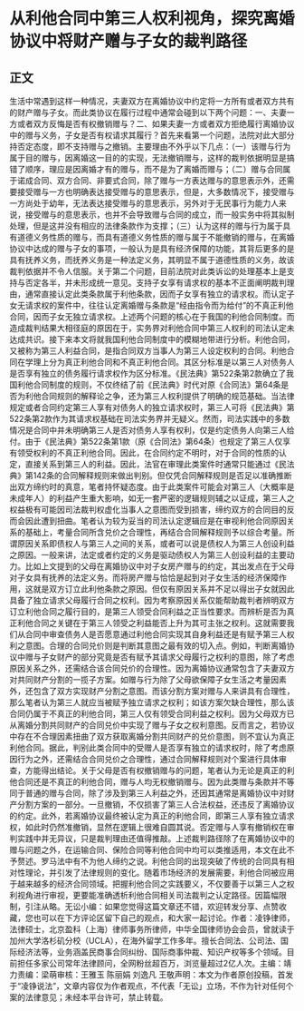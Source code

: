 # 从利他合同中第三人权利视角，探究离婚协议中将财产赠与子女的裁判路径
## 正文
生活中常遇到这样一种情况，夫妻双方在离婚协议中约定将一方所有或者双方共有的财产赠与子女。而此类协议在履行过程中通常会碰到以下两个问题：一、夫妻一方或者双方反悔是否有权撤销赠与？二、如果夫妻一方或者双方拒绝履行离婚协议中的赠与义务，子女是否有权请求其履行？首先来看第一个问题，法院对此大部分持否定态度，即不支持赠与之撤销。主要理由不外乎以下几点：（一）该赠与行为属于目的赠与，因离婚这一目的的实现，无法撤销赠与，这样的裁判依据明显是搞错了顺序，理应是因离婚才有的赠与，而不是为了离婚而赠与；（二）赠与合同属于诺成合同、双方合同、非要式合同，除了赠与一方表达赠与的意思表示外，还需要接受赠与一方也明确表达接受赠与的意思表示，但是，大多数情况下，接受赠与一方尚处于幼年，无法表达接受赠与的意思表示，另外对于无民事行为能力人来说，接受赠与的意思表示，也并不会导致赠与合同的成立，而一般实务中将其拟制处理，但是这并没有相应的法律条款作为支撑；（三）认为这样的赠与行为属于具有道德义务性质的赠与，而具有道德义务性质的赠与属于不能撤销的赠与，在离婚协议中达成的赠与子女的事项，一般认为是具有经济保障的功能，其背后更多的是具有抚养义务，而抚养义务是一种法定义务，其明显不属于道德性质的义务，故该裁判依据并不令人信服。关于第二个问题，目前法院对此类诉讼的处理基本上是支持与否定各半，并未形成统一意见。支持子女享有请求权的基本不正面阐明裁判理由，通常直接认定此类条款属于利他条款，因而子女享有独立的请求权。而认定子女无请求权的案件中，往往认定离婚赠与条款是“经由指令而为给付”的不真正利他合同，因而子女无独立请求权。上述两个问题的核心在于我国的利他合同制度。而造成裁判结果大相径庭的原因在于，实务界对利他合同中第三人权利的司法认定未达成共识。接下来本文将就我国利他合同制度中的模糊地带进行分析。利他合同，又被称为第三人利益合同，是指合同双方当事人为第三人设定权利的合同。利他合同在学理上分为真正利他合同和不真正利他合同。其区分标准是以第三人对债务人是否享有独立的债务履行请求权作为区分标准。《民法典》第522条第2款确立了我国利他合同制度的规则，不仅终结了前《民法典》时代对原《合同法》第64条是否为利他合同规则的解释论之争，还为第三人权利提供了明确的规范基础。当法律规定或者合同约定第三人享有对债务人的独立请求权时，第三人可将《民法典》第522条第2款作为其请求权基础在司法实务界并无疑义。然而，司法实践中的多数情况是合同中并未明确第三人是否对债务人享有权利，仅是约定债务人向第三人给付。由于《民法典》第522条第1款（原《合同法》第64条）也规定了第三人仅享有领受权利的不真正利他合同。因此，在合同约定不明时，对于合同的性质的认定，直接关系到第三人的利益。因此，法官在审理此类案件时通常只能通过《民法典》第142条的合同解释规则来做出判别。但仅凭合同解释规则是否足以准确推断出双方缔约时的真意，笔者持怀疑态度。由于此类案件可能会对第三人（大概率是未成年人）的利益产生重大影响，如无一套严密的逻辑规则辅之以证成，第三人之权益极有可能因司法裁判权虚化当事人之意图而受到损害，缔约双方的合同目的反而会因此遭到扭曲。笔者认为较为妥当的司法认定逻辑应是在审视利他合同原因关系的基础上，考量合同所含兑价之合理性，再结合合同解释规则予以综合考量。所谓原因关系即债权人与第三人之间的关系，或者可以说是债权人为第三人创设利益之原因。一般来讲，法定或者约定的义务是驱动债权人为第三人创设利益的主要动力。比如上文提到的父母在离婚协议中对子女房产赠与的约定，其出发点在于父母对子女具有抚养的法定义务。而将房产赠与恰恰是起到对子女生活的经济保障作用，这就是双方订立此利他条款之原因。但仅有原因关系并不足以得出子女就因此具备了独立请求父母履行合同之权利。因为考察原因关系仅能帮助裁判者辨明双方订立利他合同之履行目的，是第三人领受合同利益之正当性要求。而辨析是否为真正利他合同之关键在于第三人领受之利益能否上升为其可主张之权利。这就需要我们从合同中审查债务人是否愿意通过利他合同实现其自身利益还是有赋予第三人权利之意图。合理的合同兑价则是判断其意图之最有效的切入点。例如，判断离婚协议中赠与子女财产的部分究竟是否有赋予其请求父母履行之权利的意图，除了考虑原因关系之外，还需结合该合同兑价的合理性。因为离婚协议通常包含了夫妻双方对共同财产分割的一揽子方案。如赠与行为除了父母欲保障子女生活之考量因素外，还包含了双方实现财产分割之意图。而该分割方案对赠与人来讲具有合理性，那么笔者认为第三人就应当被赋予独立请求之权利；如该方案欠缺合理性，那么该合同仍属于不真正的利他合同，第三人仅有领受合同利益之权利。因为父母双方已从离婚分割共同财产的合同兑价中实现了赠与子女之权利意图。反而言之，若协议中存在不合理因素扭曲了双方获取离婚分割共同财产的兑价意图，则不宜认为真正利他合同。据此，判别此类合同中的受赠人是否享有独立的请求权时，除了考虑原因行为之外，还需结合合同兑价之合理性，通过合同解释规则对个案进行具体审查，方能得出结论。关于父母是否有权撤销赠与的问题，笔者认为无论是真正的利他合同还是不真正的利他合同，赠与人均无权撤销赠与。因为此类赠与条款并不等同于普通的赠与合同，除了涉及到第三人利益之外，还因其通常是离婚协议中对财产分割方案的一部分。一旦撤销，不仅损害了第三人合法权益，还违反了离婚协议的约定。此外，若离婚协议最终被认定为真正的利他合同，即第三人享有独立请求权，如此时仍然准撤销，显然在逻辑上很难自圆其说。否定赠与人享有撤销权在审判实践中并无异议，只是裁判理由还值得推敲。上述裁判路径除了在离婚协议中的赠与问题之外，在运输合同、保险合同等利他合同中均可以类推适用，本文在此不予赘述。罗马法中有不为他人缔约之说。利他合同的出现突破了传统的合同具有相对性理论，并引发了法律规则的变化。随着市场经济的发展需要，利他合同被应用于越来越多的经济合同领域。把握利他合同之实践要义，不仅要善于以第三人之权利视角进行审视，更要能准确透析利他合同相关司法裁判之认定路径。因篇幅限制，引注从略。无讼小编：如果您觉得这篇文章还不错，欢迎转发分享、点赞收藏，您也可以在下方评论区留下自己的观点，和大家一起讨论。作者：凌铮律师，法律硕士，北京盈科（上海）律师事务所律师，中华全国律师协会会员，曾就读于加州大学洛杉矶分校（UCLA），在海外留学工作多年。擅长合同法、公司法、国际经济法等，业务涵盖民商事合同纠纷、国际商事仲裁、知识产权等多个领域。目前担任多家公司常年法律顾问，全网粉丝超百万，浏览量超过2亿人次。主编：靖力责编：梁萌审核：王雅玉 陈丽娟 刘逸凡 王敬声明：本文为作者原创投稿，首发于“凌铮说法”，文章内容仅为作者观点，不代表「无讼」立场，不作为针对任何个案的法律意见；未经本平台许可，禁止转载。